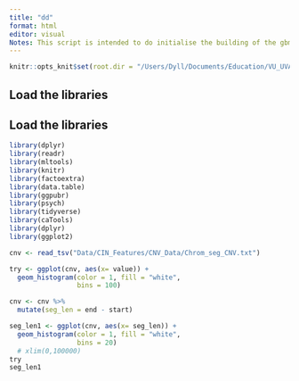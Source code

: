 ```yaml
---
title: "dd"
format: html 
editor: visual
Notes: This script is intended to do initialise the building of the gbm ml model using the input and ouput data.
---
```


```r
knitr::opts_knit$set(root.dir = "/Users/Dyll/Documents/Education/VU_UVA/Internship/Epigenetics/Janssen_Group-UMCUtrecht/Main_Project")
```

## Load the libraries

## Load the libraries

```r
library(dplyr)
library(readr)
library(mltools)
library(knitr)
library(factoextra)
library(data.table)
library(ggpubr)
library(psych)
library(tidyverse)
library(caTools)
library(dplyr)
library(ggplot2)
```

```r
cnv <- read_tsv("Data/CIN_Features/CNV_Data/Chrom_seg_CNV.txt")
```

```r
try <- ggplot(cnv, aes(x= value)) + 
  geom_histogram(color = 1, fill = "white",
                 bins = 100) 

cnv <- cnv %>% 
  mutate(seg_len = end - start)

seg_len1 <- ggplot(cnv, aes(x= seg_len)) + 
  geom_histogram(color = 1, fill = "white",
                 bins = 20) 
  # xlim(0,100000)
try
seg_len1
```
